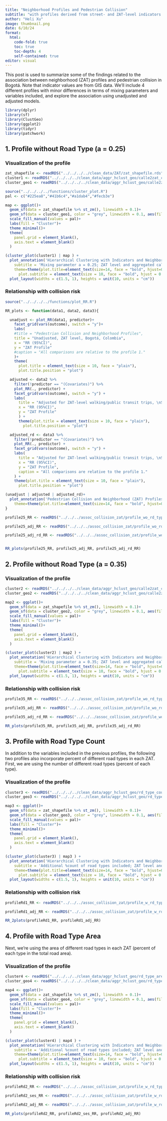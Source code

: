 ```yaml
---
title: "Neighborhood Profiles and Pedestrian Collision"
subtitle: "with profiles derived from street- and ZAT-level indicators in Bogotá"
author: "Heli Xu"
image: thumbnail.png
date: 6/10/24
format: 
  html:
    code-fold: true
    toc: true
    toc-depth: 4
    self-contained: true
editor: visual
---
```


This post is used to summarize some of the findings related to the association between neighborhood (ZAT) profiles and pedestrian collision in Bogotá. Note that indicator values are from GIS data. We'll include 4 different profiles with minor differences in terms of mixing parameters and variables included, and explore the association using unadjusted and adjusted models.

```r
library(dplyr)
library(sf)
library(ClustGeo)
library(ggplot2)
library(tidyr)
library(patchwork)
```

## 1. Profile without Road Type (a = 0.25)

### Visualization of the profile

```r
zat_shapefile <- readRDS("../../../../clean_data/ZAT/zat_shapefile.rds")
cluster1 <- readRDS("../../../../clean_data/aggr_hclust_geo/calle2zat_clust.rds")
cluster_geo1 <- readRDS("../../../../clean_data/aggr_hclust_geo/calle2zat_geo.rds")

source("../../../../functions/cluster_plot.R")
pal <- c("#225ea8","#41b6c4","#a1dab4","#fecb3e") 

map <- ggplot()+
  geom_sf(data = zat_shapefile %>% st_zm(), linewidth = 0.1)+
  geom_sf(data = cluster_geo1, color = "grey", linewidth = 0.1, aes(fill = factor(clus)))+
  scale_fill_manual(values = pal)+
  labs(fill = "Cluster")+
  theme_minimal()+
  theme(
    panel.grid = element_blank(),
    axis.text = element_blank()
  )

(cluster_plot(cluster1) | map ) + 
  plot_annotation('Hierarchical Clustering with Indicators and Neighborhood Constraint', 
    subtitle = 'Mixing parameter a = 0.25; ZAT level and aggregated calle level, Bogotá',
    theme=theme(plot.title=element_text(size=14, face = "bold", hjust=0.5),
      plot.subtitle = element_text(size = 10, face = "bold", hjust = 0.5)))+
  plot_layout(widths = c(1.5, 1), heights = unit(10, units = "cm"))
```

### Relationship with collision risk

```r
source("../../../../functions/plot_RR.R")

RR_plots <- function(data1, data2, data3){

  unadjust <- plot_RR(data1, predictor)+
    facet_grid(vars(outcome), switch = "y")+
    labs(
    #title = "Pedestrian Collision and Neighborhood Profiles",
    title = "Unadjusted, ZAT level, Bogotá, Colombia",
    x = "RR (95%CI)",
    y = "ZAT Profile"
    #caption = "All comparisons are relative to the profile 1."
    )+
    theme(
      plot.title = element_text(size = 10, face = "plain"),
      plot.title.position = "plot")

  adjusted <- data2 %>%
    filter(!predictor == "(Covariates)") %>%
    plot_RR(., predictor) +
    facet_grid(vars(outcome), switch = "y") +
    labs(
      title = "Adjusted for ZAT-level walking/public transit trips, \nSES level, and population density",
      x = "RR (95%CI)",
      y = "ZAT Profile"
      ) +
      theme(plot.title = element_text(size = 10, face = "plain"),
        plot.title.position = "plot")

  adjusted_rd <- data3 %>%
    filter(!predictor == "(Covariates)") %>%
    plot_RR(., predictor) +
    facet_grid(vars(outcome), switch = "y") +
    labs(
      title = "Adjusted for ZAT-level walking/public transit trips, \nSES level, road types, and population density",
      x = "RR (95%CI)",
      y = "ZAT Profile",
      caption = "All comparisons are relative to the profile 1."
    ) +
    theme(plot.title = element_text(size = 10, face = "plain"),
      plot.title.position = "plot")

(unadjust | adjusted | adjusted_rd)+
  plot_annotation('Pedestrian Collision and Neighborhood (ZAT) Profiles in Bogotá',
    theme=theme(plot.title=element_text(size=14, face = "bold", hjust=0.5)))
}

profile25_RR <- readRDS("../../../assoc_collision_zat/profile_wo_rd_type/profile_a25_RR.rds")

profile25_adj_RR <- readRDS("../../../assoc_collision_zat/profile_wo_rd_type/prof_a25_ses_covar_RR.rds")

profile25_adj_rd_RR <- readRDS("../../../assoc_collision_zat/profile_wo_rd_type/prof_a25_ses_cov_rd_RR.rds")


RR_plots(profile25_RR, profile25_adj_RR, profile25_adj_rd_RR)


```

## 2. Profile without Road Type (a = 0.35)

### Visualization of the profile

```r
cluster2 <- readRDS("../../../../clean_data/aggr_hclust_geo/calle2zat_clust_a35.rds")
cluster_geo2 <- readRDS("../../../../clean_data/aggr_hclust_geo/calle2zat_geo_a35.rds")

map2 <- ggplot()+
  geom_sf(data = zat_shapefile %>% st_zm(), linewidth = 0.1)+
  geom_sf(data = cluster_geo2, color = "grey", linewidth = 0.1, aes(fill = factor(clus)))+
  scale_fill_manual(values = pal)+
  labs(fill = "Cluster")+
  theme_minimal()+
  theme(
    panel.grid = element_blank(),
    axis.text = element_blank()
  )

(cluster_plot(cluster2) | map2 ) + 
  plot_annotation('Hierarchical Clustering with Indicators and Neighborhood Constraint', 
    subtitle = 'Mixing parameter a = 0.35; ZAT level and aggregated calle level, Bogotá',
    theme=theme(plot.title=element_text(size=14, face = "bold", hjust=0.5),
      plot.subtitle = element_text(size = 10, face = "bold", hjust = 0.5)))+
  plot_layout(widths = c(1.5, 1), heights = unit(10, units = "cm"))
```

### Relationship with collision risk

```r
profile35_RR <- readRDS("../../../assoc_collision_zat/profile_wo_rd_type/profile_a35_RR.rds")

profile35_adj_RR <- readRDS("../../../assoc_collision_zat/profile_wo_rd_type/prof_a35_ses_covar_RR.rds")

profile35_adj_rd_RR <- readRDS("../../../assoc_collision_zat/profile_wo_rd_type/prof_a35_ses_cov_rd_RR.rds")

RR_plots(profile35_RR, profile35_adj_RR, profile35_adj_rd_RR) 
```

## 3. Profile with Road Type Count

In addition to the variables included in the previous profiles, the following two profiles also incorporate percent of different road types in each ZAT. First, we are using the number of different road types (percent of each type).

### Visualization of the profile

```r
cluster3 <- readRDS("../../../../clean_data/aggr_hclust_geo/rd_type_count/calle2zat_clust2.rds")
cluster_geo3 <- readRDS("../../../../clean_data/aggr_hclust_geo/rd_type_count/calle2zat_geo2.rds")

map3 <- ggplot()+
  geom_sf(data = zat_shapefile %>% st_zm(), linewidth = 0.1)+
  geom_sf(data = cluster_geo3, color = "grey", linewidth = 0.1, aes(fill = factor(clus)))+
  scale_fill_manual(values = pal)+
  labs(fill = "Cluster")+
  theme_minimal()+
  theme(
    panel.grid = element_blank(),
    axis.text = element_blank()
  )

(cluster_plot(cluster3) | map3 ) + 
  plot_annotation('Hierarchical Clustering with Indicators and Neighborhood Constraint', 
    subtitle = 'Additional %count of road types included; ZAT level and aggregated calle level, Bogotá',
    theme=theme(plot.title=element_text(size=14, face = "bold", hjust=0.5),
      plot.subtitle = element_text(size = 10, face = "bold", hjust = 0.5)))+
  plot_layout(widths = c(1.5, 1), heights = unit(10, units = "cm"))
```

### Relationship with collision risk

```r
profileRd1_RR <- readRDS("../../../assoc_collision_zat/profile_w_rd_type/profile_count_RR.rds")

profileRd1_adj_RR <- readRDS("../../../assoc_collision_zat/profile_w_rd_type/prof_count_ses_covar_RR.rds")

RR_2plots(profileRd1_RR, profileRd1_adj_RR)
```

## 4. Profile with Road Type Area

Next, we're using the area of different road types in each ZAT (percent of each type in the total road area).

### Visualization of the profile

```r
cluster4 <- readRDS("../../../../clean_data/aggr_hclust_geo/rd_type_area/calle2zat_clust3.rds")
cluster_geo4 <- readRDS("../../../../clean_data/aggr_hclust_geo/rd_type_area/calle2zat_geo3.rds")

map4 <- ggplot()+
  geom_sf(data = zat_shapefile %>% st_zm(), linewidth = 0.1)+
  geom_sf(data = cluster_geo4, color = "grey", linewidth = 0.1, aes(fill = factor(clus)))+
  scale_fill_manual(values = pal)+
  labs(fill = "Cluster")+
  theme_minimal()+
  theme(
    panel.grid = element_blank(),
    axis.text = element_blank()
  )

(cluster_plot(cluster4) | map4 ) + 
  plot_annotation('Hierarchical Clustering with Indicators and Neighborhood Constraint', 
    subtitle = 'Additional %count of road types included; ZAT level and aggregated calle level, Bogotá',
    theme=theme(plot.title=element_text(size=14, face = "bold", hjust=0.5),
      plot.subtitle = element_text(size = 10, face = "bold", hjust = 0.5)))+
  plot_layout(widths = c(1.5, 1), heights = unit(10, units = "cm"))
```

### Relationship with collision risk

```r
profileRd2_RR <- readRDS("../../../assoc_collision_zat/profile_w_rd_type/profile_area_RR.rds")

profileRd2_ses_RR <- readRDS("../../../assoc_collision_zat/profile_w_rd_type/profile_area_ses_RR.rds")

profileRd2_adj_RR <- readRDS("../../../assoc_collision_zat/profile_w_rd_type/prof_area_ses_covar_RR.rds")

RR_plots(profileRd2_RR, profileRd2_ses_RR, profileRd2_adj_RR)
```
